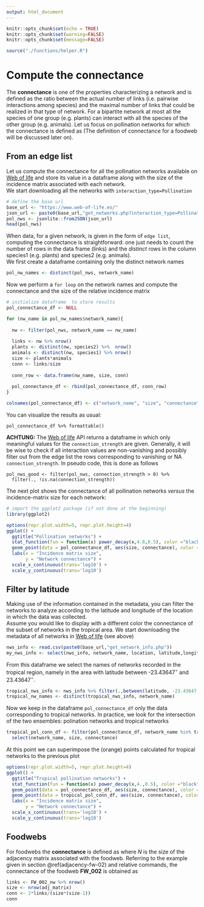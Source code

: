 ```yaml
---
output: html_document
---
```


```r
knitr::opts_chunk$set(echo = TRUE)
knitr::opts_chunk$set(warning=FALSE)
knitr::opts_chunk$set(message=FALSE)

source("./functions/helper.R")
```

# Compute the connectance  {#connectance-03}

The **connectance** is one of the properties characterizing a network and is defined as the ratio between the actual number of links (i.e. pairwise interactions among species) and the maximal number of links that could be realized in that type of network. 
For a bipartite network at most all the species of one group (e.g. plants) can interact with all the species of the other group (e.g. animals). Let us focus on pollination networks for which the connectance is defined as 
\begin{equation}
\frac{\# \, links}{(\# \, plants) \times (\# animals)} \,.
\end{equation}
(The definition of connectance for a foodweb will be discussed later on).

## From an edge list  

Let us compute the connectance for all the pollination networks available on 
<a href="https://www.web-of-life.es" target="_blank">Web of life</a>
and store its value in a dataframe along with the size of the incidence matrix associated with each network. <br>
We start downloading all the networks with `interaction_type=Pollination`
```r
# define the base url
base_url <- "https://www.web-of-life.es/"   
json_url <- paste0(base_url,"get_networks.php?interaction_type=Pollination") 
pol_nws <- jsonlite::fromJSON(json_url)
head(pol_nws)
```
When data, for a given network, is given in the form of `edge list`, computing the connectance is straightforward: one just needs to count the number of rows in the data frame (links) and the *distinct* rows in the column species1 (e.g. plants) and species2 (e.g. animals). <br>
We first create a dataframe containing only the distinct network names 

```r
pol_nw_names <- distinct(pol_nws, network_name)
```

Now we perform a `for loop` on the network names and compute the connectance and the size of the relative incidence matrix 

```r
# initialize dataframe  to store results 
pol_connectance_df <- NULL         

for (nw_name in pol_nw_names$network_name){
  
  nw <- filter(pol_nws, network_name == nw_name) 
  
  links <- nw %>% nrow() 
  plants <- distinct(nw, species2) %>%  nrow() 
  animals <- distinct(nw, species1) %>% nrow()
  size <- plants*animals
  conn <- links/size    
  
  conn_row <- data.frame(nw_name, size, conn)
  
  pol_connectance_df <- rbind(pol_connectance_df, conn_row)
}

colnames(pol_connectance_df) <- c("network_name", "size", "connectance")
```

You can visualize the results as usual:

```
pol_connectance_df %>% formattable()  
```

**ACHTUNG:** The <a href="https://www.web-of-life.es" target="_blank">Web of life</a> API returns a dataframe in which only meaningful values for the `connection_strength` are given. Generally, it will be wise to check if all interaction values are non-vanishing and possibly filter out from the edge list the rows corresponding to vanishing or NA `connection_strength`. In pseudo code, this is done as follows 
```
pol_nws_good <- filter(pol_nws, connection_strength > 0) %>% 
  filter(., !is.na(connection_strength)) 
```

The next plot shows the connectance of all pollination networks *versus* the incidence-matrix size for each network:

```r
# import the ggplot2 package (if not done at the beginning) 
library(ggplot2)

options(repr.plot.width=5, repr.plot.height=4)
ggplot() +
  ggtitle("Pollination networks") +
  stat_function(fun = function(x) power_decay(x,4.8,0.5), color ="black", linetype = "dotted") +
  geom_point(data = pol_connectance_df, aes(size, connectance), color = "purple", shape=1) +
  labs(x = "Incidence matrix size", 
       y = "Network connectance") +
  scale_x_continuous(trans='log10') +
  scale_y_continuous(trans='log10') 

```

## Filter by latitude  

Making use of the information contained in the metadata, you can filter the networks to analyze according to the latitude and longitude of the location in which the data was collected.       
Assume you would like to display with a different color the connectance of the subset of networks in the tropical area. We start downloading the metadata of all networks in
<a href="https://www.web-of-life.es" target="_blank">Web of life</a> (see above)

```r
nws_info <- read.csv(paste0(base_url,"get_network_info.php")) 
my_nws_info <- select(nws_info, network_name, location, latitude,longitude)
```

From this dataframe we select the names of networks recorded in the tropical region, namely in the area with latitude between -23.43647$^\circ$ and 23.43647$^\circ$. 

```r
tropical_nws_info <- nws_info %>% filter(.,between(latitude, -23.43647, 23.43647))  
tropical_nw_names <- distinct(tropical_nws_info, network_name) 
```
Now we keep in the dataframe `pol_connectance_df` only the data corresponding to tropical networks. In practice, we look for the intersection of the two ensembles: polination networks and tropical networks 
```r
tropical_pol_conn_df <- filter(pol_connectance_df, network_name %in% tropical_nw_names$network_name) %>%
  select(network_name, size, connectance)
```

At this point we can superimpose the (orange) points calculated for tropical networks to the previous plot 

```r
options(repr.plot.width=5, repr.plot.height=4)
ggplot() +
  ggtitle("Tropical pollination networks") +
  stat_function(fun = function(x) power_decay(x,4.,0.5), color ="black", linetype = "dotted") +
  geom_point(data = pol_connectance_df, aes(size, connectance), color = "purple", shape=1) +
  geom_point(data = tropical_pol_conn_df, aes(size, connectance), color = "dark orange") +
  labs(x = "Incidence matrix size", 
       y = "Network connectance") +
  scale_x_continuous(trans='log10') +
  scale_y_continuous(trans='log10') 
```


## Foodwebs 

For foodwebs the **connectance** is defined as 
\begin{equation}
\frac{2 \times (\# \, links)}{N \times (N-1)} 
\end{equation}
where $N$ is the size of the adjacency matrix associated with the foodweb. Referring to the example given in section \@ref(adjacency-fw-02) and relative commands, the connectance of the foodweb  **FW_002** is obtained as  
```r
links <- FW_002_nw %>% nrow() 
size <- nrow(adj_matrix)
conn <- 2*links/(size*(size-1))      
conn
```
